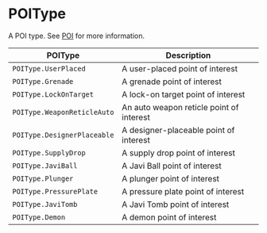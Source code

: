 # POIType

A POI type. See [POI](/client-api/poi) for more information.

| POIType | Description |
|--------|-----------------------------|
| `POIType.UserPlaced`         | A user-placed point of interest |
| `POIType.Grenade`            | A grenade point of interest |
| `POIType.LockOnTarget`       | A lock-on target point of interest |
| `POIType.WeaponReticleAuto`  | An auto weapon reticle point of interest |
| `POIType.DesignerPlaceable`  | A designer-placeable point of interest |
| `POIType.SupplyDrop`         | A supply drop point of interest |
| `POIType.JaviBall`           | A Javi Ball point of interest |
| `POIType.Plunger`            | A plunger point of interest |
| `POIType.PressurePlate`      | A pressure plate point of interest |
| `POIType.JaviTomb`           | A Javi Tomb point of interest |
| `POIType.Demon`              | A demon point of interest |
